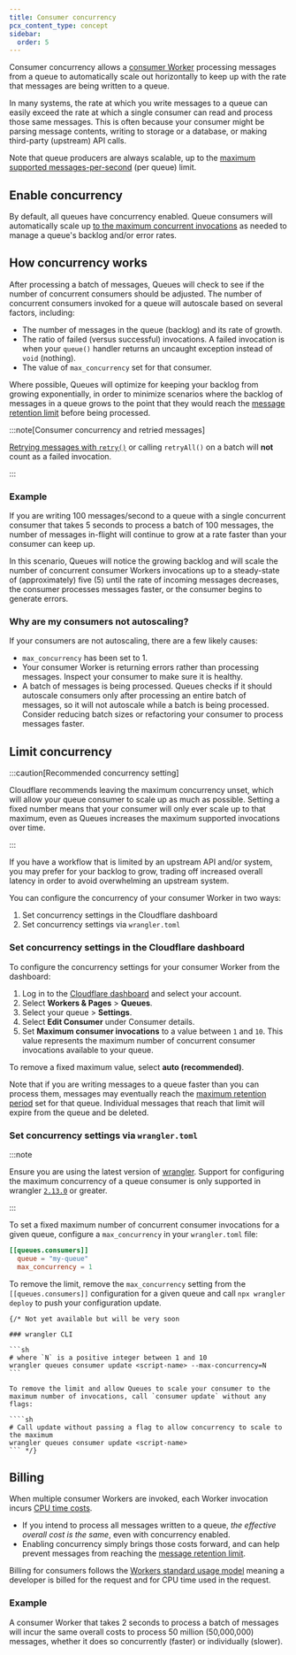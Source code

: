 ```yaml
---
title: Consumer concurrency
pcx_content_type: concept
sidebar:
  order: 5
---
```


Consumer concurrency allows a [consumer Worker](/queues/reference/how-queues-works/#consumers) processing messages from a queue to automatically scale out horizontally to keep up with the rate that messages are being written to a queue.

In many systems, the rate at which you write messages to a queue can easily exceed the rate at which a single consumer can read and process those same messages. This is often because your consumer might be parsing message contents, writing to storage or a database, or making third-party (upstream) API calls.

Note that queue producers are always scalable, up to the [maximum supported messages-per-second](/queues/platform/limits/) (per queue) limit.

## Enable concurrency

By default, all queues have concurrency enabled. Queue consumers will automatically scale up [to the maximum concurrent invocations](/queues/platform/limits/) as needed to manage a queue's backlog and/or error rates.

## How concurrency works

After processing a batch of messages, Queues will check to see if the number of concurrent consumers should be adjusted. The number of concurrent consumers invoked for a queue will autoscale based on several factors, including:

- The number of messages in the queue (backlog) and its rate of growth.
- The ratio of failed (versus successful) invocations. A failed invocation is when your `queue()` handler returns an uncaught exception instead of `void` (nothing).
- The value of `max_concurrency` set for that consumer.

Where possible, Queues will optimize for keeping your backlog from growing exponentially, in order to minimize scenarios where the backlog of messages in a queue grows to the point that they would reach the [message retention limit](/queues/platform/limits/) before being processed.

:::note[Consumer concurrency and retried messages]

[Retrying messages with `retry()`](/queues/configuration/batching-retries/#explicit-acknowledgement-and-retries) or calling `retryAll()` on a batch will **not** count as a failed invocation.

:::

### Example

If you are writing 100 messages/second to a queue with a single concurrent consumer that takes 5 seconds to process a batch of 100 messages, the number of messages in-flight will continue to grow at a rate faster than your consumer can keep up.

In this scenario, Queues will notice the growing backlog and will scale the number of concurrent consumer Workers invocations up to a steady-state of (approximately) five (5) until the rate of incoming messages decreases, the consumer processes messages faster, or the consumer begins to generate errors.

### Why are my consumers not autoscaling?

If your consumers are not autoscaling, there are a few likely causes:

- `max_concurrency` has been set to 1.
- Your consumer Worker is returning errors rather than processing messages. Inspect your consumer to make sure it is healthy.
- A batch of messages is being processed. Queues checks if it should autoscale consumers only after processing an entire batch of messages, so it will not autoscale while a batch is being processed. Consider reducing batch sizes or refactoring your consumer to process messages faster.

## Limit concurrency

:::caution[Recommended concurrency setting]

Cloudflare recommends leaving the maximum concurrency unset, which will allow your queue consumer to scale up as much as possible. Setting a fixed number means that your consumer will only ever scale up to that maximum, even as Queues increases the maximum supported invocations over time.

:::

If you have a workflow that is limited by an upstream API and/or system, you may prefer for your backlog to grow, trading off increased overall latency in order to avoid overwhelming an upstream system.

You can configure the concurrency of your consumer Worker in two ways:

1. Set concurrency settings in the Cloudflare dashboard
2. Set concurrency settings via `wrangler.toml`

### Set concurrency settings in the Cloudflare dashboard

To configure the concurrency settings for your consumer Worker from the dashboard:

1. Log in to the [Cloudflare dashboard](https://dash.cloudflare.com) and select your account.
2. Select **Workers & Pages** > **Queues**.
3. Select your queue > **Settings**.
4. Select **Edit Consumer** under Consumer details.
5. Set **Maximum consumer invocations** to a value between `1` and `10`. This value represents the maximum number of concurrent consumer invocations available to your queue.

To remove a fixed maximum value, select **auto (recommended)**.

Note that if you are writing messages to a queue faster than you can process them, messages may eventually reach the [maximum retention period](/queues/platform/limits/) set for that queue. Individual messages that reach that limit will expire from the queue and be deleted.

### Set concurrency settings via `wrangler.toml`

:::note

Ensure you are using the latest version of [wrangler](/workers/wrangler/install-and-update/). Support for configuring the maximum concurrency of a queue consumer is only supported in wrangler [`2.13.0`](https://github.com/cloudflare/workers-sdk/releases/tag/wrangler%402.13.0) or greater.

:::

To set a fixed maximum number of concurrent consumer invocations for a given queue, configure a `max_concurrency` in your `wrangler.toml` file:

```toml
[[queues.consumers]]
  queue = "my-queue"
  max_concurrency = 1
```

To remove the limit, remove the `max_concurrency` setting from the `[[queues.consumers]]` configuration for a given queue and call `npx wrangler deploy` to push your configuration update.

    {/* Not yet available but will be very soon

    ### wrangler CLI

    ```sh
    # where `N` is a positive integer between 1 and 10
    wrangler queues consumer update <script-name> --max-concurrency=N
    ```

    To remove the limit and allow Queues to scale your consumer to the maximum number of invocations, call `consumer update` without any flags:

    ````sh
    # Call update without passing a flag to allow concurrency to scale to the maximum
    wrangler queues consumer update <script-name>
    ``` */}

## Billing

When multiple consumer Workers are invoked, each Worker invocation incurs [CPU time costs](/workers/platform/pricing/#workers).

- If you intend to process all messages written to a queue, _the effective overall cost is the same_, even with concurrency enabled.
- Enabling concurrency simply brings those costs forward, and can help prevent messages from reaching the [message retention limit](/queues/platform/limits/).

Billing for consumers follows the [Workers standard usage model](/workers/platform/pricing/#example-pricing-standard-usage-model) meaning a developer is billed for the request and for CPU time used in the request.

### Example

A consumer Worker that takes 2 seconds to process a batch of messages will incur the same overall costs to process 50 million (50,000,000) messages, whether it does so concurrently (faster) or individually (slower).

```

```
